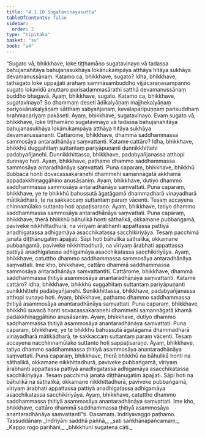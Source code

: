 ```yaml
---
title: "4.1.10 Sugatavinayasutta"
tableOfContents: false
sidebar:
  order: 2
type: "tipitaka"
basket: "su"
book: "a4"
---
```



<DynamicBreadcrumb />

<Division number="160" book="a4">

<Paragraph number="940" book="a4">
“Sugato vā, bhikkhave, loke tiṭṭhamāno sugatavinayo vā tadassa bahujanahitāya bahujanasukhāya lokānukampāya atthāya hitāya sukhāya devamanussānaṃ.
</Paragraph>

<Paragraph number="941" book="a4">
Katamo ca, bhikkhave, sugato? Idha, bhikkhave, tathāgato loke uppajjati arahaṃ sammāsambuddho vijjācaraṇasampanno sugato lokavidū anuttaro purisadammasārathi satthā devamanussānaṃ buddho bhagavā. Ayaṃ, bhikkhave, sugato.
</Paragraph>

<Paragraph number="942" book="a4">
Katamo ca, bhikkhave, sugatavinayo? So dhammaṃ deseti ādikalyāṇaṃ majjhekalyāṇaṃ pariyosānakalyāṇaṃ sātthaṃ sabyañjanaṃ, kevalaparipuṇṇaṃ parisuddhaṃ brahmacariyaṃ pakāseti. Ayaṃ, bhikkhave, sugatavinayo. Evaṃ sugato vā, bhikkhave, loke tiṭṭhamāno sugatavinayo vā tadassa bahujanahitāya bahujanasukhāya lokānukampāya atthāya hitāya sukhāya devamanussānanti.
</Paragraph>

<Paragraph number="943" book="a4">
Cattārome, bhikkhave, dhammā saddhammassa sammosāya antaradhānāya saṃvattanti. Katame cattāro? Idha, bhikkhave, bhikkhū duggahitaṃ suttantaṃ pariyāpuṇanti dunnikkhittehi padabyañjanehi. Dunnikkhittassa, bhikkhave, padabyañjanassa atthopi dunnayo hoti. Ayaṃ, bhikkhave, paṭhamo dhammo saddhammassa sammosāya antaradhānāya saṃvattati.
</Paragraph>

<Paragraph number="944" book="a4">
Puna caparaṃ, bhikkhave, bhikkhū dubbacā honti dovacassakaraṇehi dhammehi samannāgatā akkhamā appadakkhiṇaggāhino anusāsaniṃ. Ayaṃ, bhikkhave, dutiyo dhammo saddhammassa sammosāya antaradhānāya saṃvattati.
</Paragraph>

<Paragraph number="945" book="a4">
Puna caparaṃ, bhikkhave, ye te bhikkhū bahussutā āgatāgamā dhammadharā vinayadharā mātikādharā, te na sakkaccaṃ suttantaṃ paraṃ vācenti. Tesaṃ accayena chinnamūlako suttanto hoti appaṭisaraṇo. Ayaṃ, bhikkhave, tatiyo dhammo saddhammassa sammosāya antaradhānāya saṃvattati.
</Paragraph>

<Paragraph number="946" book="a4">
Puna caparaṃ, bhikkhave, therā bhikkhū bāhulikā honti sāthalikā, okkamane pubbaṅgamā, paviveke nikkhittadhurā, na vīriyaṃ ārabhanti appattassa pattiyā anadhigatassa adhigamāya asacchikatassa sacchikiriyāya. Tesaṃ pacchimā janatā diṭṭhānugatiṃ āpajjati. Sāpi hoti bāhulikā sāthalikā, okkamane pubbaṅgamā, paviveke nikkhittadhurā, na vīriyaṃ ārabhati appattassa pattiyā anadhigatassa adhigamāya asacchikatassa sacchikiriyāya. Ayaṃ, bhikkhave, catuttho dhammo saddhammassa sammosāya antaradhānāya saṃvattati. Ime kho, bhikkhave, cattāro dhammā saddhammassa sammosāya antaradhānāya saṃvattantīti.
</Paragraph>

<Paragraph number="947" book="a4">
Cattārome, bhikkhave, dhammā saddhammassa ṭhitiyā asammosāya anantaradhānāya saṃvattanti. Katame cattāro? Idha, bhikkhave, bhikkhū suggahitaṃ suttantaṃ pariyāpuṇanti sunikkhittehi padabyañjanehi. Sunikkhittassa, bhikkhave, padabyañjanassa atthopi sunayo hoti. Ayaṃ, bhikkhave, paṭhamo dhammo saddhammassa ṭhitiyā asammosāya anantaradhānāya saṃvattati.
</Paragraph>

<Paragraph number="948" book="a4">
Puna caparaṃ, bhikkhave, bhikkhū suvacā honti sovacassakaraṇehi dhammehi samannāgatā khamā padakkhiṇaggāhino anusāsaniṃ. Ayaṃ, bhikkhave, dutiyo dhammo saddhammassa ṭhitiyā asammosāya anantaradhānāya saṃvattati.
</Paragraph>

<Paragraph number="949" book="a4">
Puna caparaṃ, bhikkhave, ye te bhikkhū bahussutā āgatāgamā dhammadharā vinayadharā mātikādharā, te sakkaccaṃ suttantaṃ paraṃ vācenti. Tesaṃ accayena nacchinnamūlako suttanto hoti sappaṭisaraṇo. Ayaṃ, bhikkhave, tatiyo dhammo saddhammassa ṭhitiyā asammosāya anantaradhānāya saṃvattati.
</Paragraph>

<Paragraph number="950" book="a4">
Puna caparaṃ, bhikkhave, therā bhikkhū na bāhulikā honti na sāthalikā, okkamane nikkhittadhurā, paviveke pubbaṅgamā, vīriyaṃ ārabhanti appattassa pattiyā anadhigatassa adhigamāya asacchikatassa sacchikiriyāya. Tesaṃ pacchimā janatā diṭṭhānugatiṃ āpajjati. Sāpi hoti na bāhulikā na sāthalikā, okkamane nikkhittadhurā, paviveke pubbaṅgamā, vīriyaṃ ārabhati appattassa pattiyā anadhigatassa adhigamāya asacchikatassa sacchikiriyāya. Ayaṃ, bhikkhave, catuttho dhammo saddhammassa ṭhitiyā asammosāya anantaradhānāya saṃvattati. Ime kho, bhikkhave, cattāro dhammā saddhammassa ṭhitiyā asammosāya anantaradhānāya saṃvattantī”ti.

</Paragraph>
</Division>

<Paragraph number="951" type="center" book="a4">
Dasamaṃ.



</Paragraph>

<Paragraph number="952" type="center" book="a4">
Indriyavaggo paṭhamo.



</Paragraph>

<Paragraph number="953" type="center" book="a4">
Tassuddānaṃ


</Paragraph>

<Paragraph number="954" type="verses" book="a4">
_Indriyāni saddhā paññā,_  
_sati saṅkhānapañcamaṃ;_  
_Kappo rogo parihāni,_  
_bhikkhunī sugatena cāti._
</Paragraph>